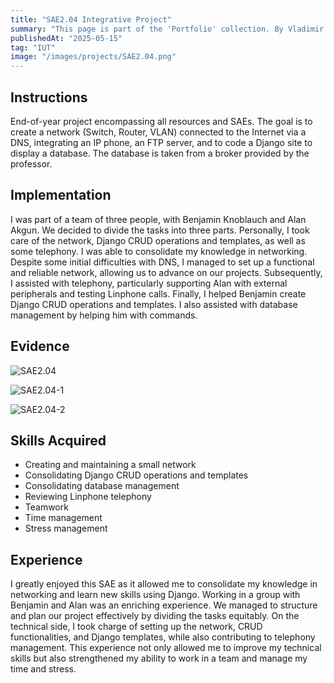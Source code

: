 ```yaml
---
title: "SAE2.04 Integrative Project"
summary: "This page is part of the 'Portfolio' collection. By Vladimir Nechaev."
publishedAt: "2025-05-15"
tag: "IUT"
image: "/images/projects/SAE2.04.png"
---
```


## Instructions

End-of-year project encompassing all resources and SAEs. The goal is to create a network (Switch, Router, VLAN) connected to the Internet via a DNS, integrating an IP phone, an FTP server, and to code a Django site to display a database. The database is taken from a broker provided by the professor.

## Implementation

I was part of a team of three people, with Benjamin Knoblauch and Alan Akgun. We decided to divide the tasks into three parts. Personally, I took care of the network, Django CRUD operations and templates, as well as some telephony. I was able to consolidate my knowledge in networking. Despite some initial difficulties with DNS, I managed to set up a functional and reliable network, allowing us to advance on our projects. Subsequently, I assisted with telephony, particularly supporting Alan with external peripherals and testing Linphone calls. Finally, I helped Benjamin create Django CRUD operations and templates. I also assisted with database management by helping him with commands.

## Evidence

![SAE2.04](/images/projects/SAE2.04.png)

![SAE2.04-1](/images/projects/SAE2.04-1.png)

![SAE2.04-2](/images/projects/SAE2.04-2.png)

## Skills Acquired

- Creating and maintaining a small network
- Consolidating Django CRUD operations and templates
- Consolidating database management
- Reviewing Linphone telephony
- Teamwork
- Time management
- Stress management

## Experience

I greatly enjoyed this SAE as it allowed me to consolidate my knowledge in networking and learn new skills using Django. Working in a group with Benjamin and Alan was an enriching experience. We managed to structure and plan our project effectively by dividing the tasks equitably. On the technical side, I took charge of setting up the network, CRUD functionalities, and Django templates, while also contributing to telephony management. This experience not only allowed me to improve my technical skills but also strengthened my ability to work in a team and manage my time and stress.
